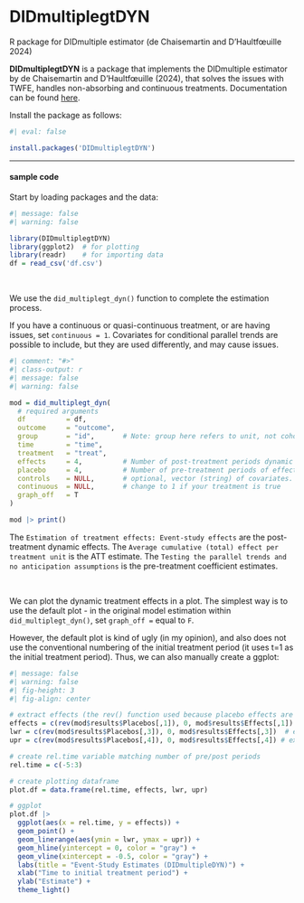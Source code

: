 # DIDmultiplegtDYN {.unnumbered}

::: small
R package for DIDmultiple estimator (de Chaisemartin and D'Haultfœuille 2024)
:::

**DIDmultiplegtDYN** is a package that implements the DIDmultiple estimator by de Chaisemartin and D'Haultfœuille (2024), that solves the issues with TWFE, handles non-absorbing and continuous treatments. Documentation can be found [here](https://cran.r-project.org/web/packages/DIDmultiplegtDYN/DIDmultiplegtDYN.pdf).

Install the package as follows:

```r
#| eval: false

install.packages('DIDmultiplegtDYN')
```

------------------------------------------------------------------------

#### sample code

Start by loading packages and the data:

```r
#| message: false
#| warning: false

library(DIDmultiplegtDYN)
library(ggplot2)  # for plotting
library(readr)    # for importing data
df = read_csv('df.csv')
```

<br />

We use the `did_multiplegt_dyn()` function to complete the estimation process.

::: small
If you have a continuous or quasi-continuous treatment, or are having issues, set `continuous = 1`. Covariates for conditional parallel trends are possible to include, but they are used differently, and may cause issues.
:::

```r
#| comment: "#>"
#| class-output: r
#| message: false
#| warning: false

mod = did_multiplegt_dyn(
  # required arguments
  df          = df,
  outcome     = "outcome",
  group       = "id",       # Note: group here refers to unit, not cohort
  time        = "time",
  treatment   = "treat",
  effects     = 4,          # Number of post-treatment periods dynamic effects
  placebo     = 4,          # Number of pre-treatment periods of effects
  controls    = NULL,       # optional, vector (string) of covariates.
  continuous  = NULL,       # change to 1 if your treatment is true
  graph_off   = T
)

mod |> print()
```

The `Estimation of treatment effects: Event-study effects` are the post-treatment dynamic effects. The `Average cumulative (total) effect per treatment unit` is the ATT estimate. The `Testing the parallel trends and no anticipation assumptions` is the pre-treatment coefficient estimates.

<br />

We can plot the dynamic treatment effects in a plot. The simplest way is to use the default plot - in the original model estimation within `did_multiplegt_dyn()`, set `graph_off =` equal to `F`.

However, the default plot is kind of ugly (in my opinion), and also does not use the conventional numbering of the initial treatment period (it uses t=1 as the initial treatment period). Thus, we can also manually create a ggplot:

```r
#| message: false
#| warning: false
#| fig-height: 3
#| fig-align: center

# extract effects (the rev() function used because placebo effects are in the opposite order)
effects = c(rev(mod$results$Placebos[,1]), 0, mod$results$Effects[,1])  # extract pre/post effects
lwr = c(rev(mod$results$Placebos[,3]), 0, mod$results$Effects[,3])  # extract lower confint
upr = c(rev(mod$results$Placebos[,4]), 0, mod$results$Effects[,4]) # extract upper confint

# create rel.time variable matching number of pre/post periods
rel.time = c(-5:3)

# create plotting dataframe
plot.df = data.frame(rel.time, effects, lwr, upr)

# ggplot
plot.df |>
  ggplot(aes(x = rel.time, y = effects)) +
  geom_point() +
  geom_linerange(aes(ymin = lwr, ymax = upr)) +
  geom_hline(yintercept = 0, color = "gray") +
  geom_vline(xintercept = -0.5, color = "gray") +
  labs(title = "Event-Study Estimates (DIDmultipleDYN)") +
  xlab("Time to initial treatment period") +
  ylab("Estimate") +
  theme_light()
```